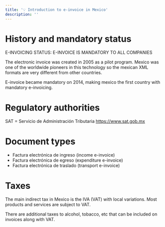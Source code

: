 ```yaml
---
title: '💡 Introduction to e-invoice in Mexico'
description: ''
---
```


# History and mandatory status
<Note>
E-INVOICING STATUS: E-INVOICE IS MANDATORY TO ALL COMPANIES
</Note>

The electronic invoice was created in 2005 as a pilot program. Mexico was one of the worldwide pioneers in this technology
so the mexican XML formats are very different from other countries.

E-invoice became mandatory on 2014, making mexico the first country with mandatory e-invoicing.

# Regulatory authorities
SAT = Servicio de Administración Tributaria
https://www.sat.gob.mx

# Document types
- Factura electrónica de ingreso (income e-invoice)
- Factura electrónica de egreso (expenditure e-invoice)
- Factura electrónica de traslado (transport e-invoice)

# Taxes
The main indirect tax in Mexico is the IVA (VAT) with local variations. Most products and services are
subject to VAT.

There are additional taxes to alcohol, tobacco, etc that can be included on invoices along with VAT.